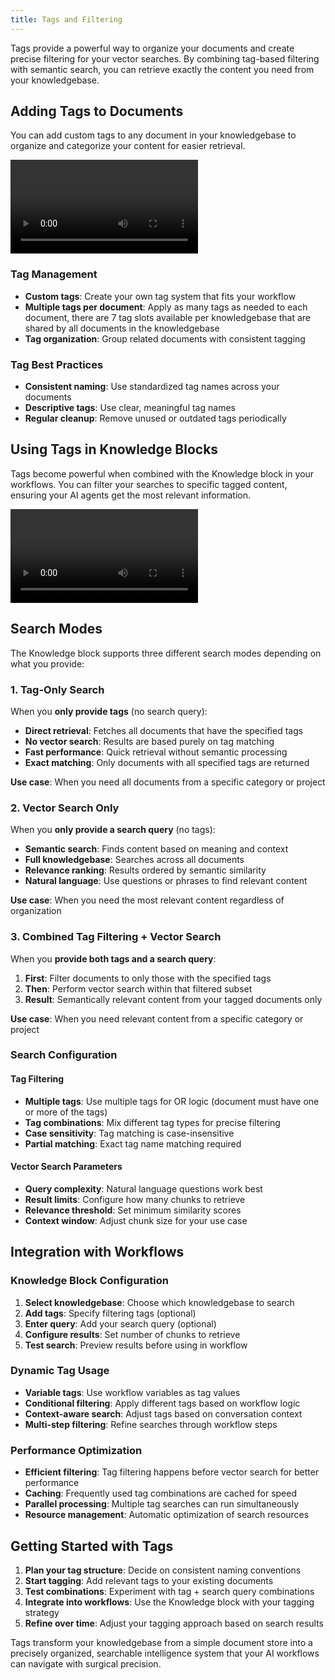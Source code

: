 ```yaml
---
title: Tags and Filtering
---
```



Tags provide a powerful way to organize your documents and create precise filtering for your vector searches. By combining tag-based filtering with semantic search, you can retrieve exactly the content you need from your knowledgebase.

## Adding Tags to Documents

You can add custom tags to any document in your knowledgebase to organize and categorize your content for easier retrieval.

<div className="mx-auto w-full overflow-hidden rounded-lg">
  <Video src="knowledgebase-tag.mp4" width={700} height={450} />
</div>

### Tag Management
- **Custom tags**: Create your own tag system that fits your workflow
- **Multiple tags per document**: Apply as many tags as needed to each document, there are 7 tag slots available per knowledgebase that are shared by all documents in the knowledgebase
- **Tag organization**: Group related documents with consistent tagging

### Tag Best Practices
- **Consistent naming**: Use standardized tag names across your documents
- **Descriptive tags**: Use clear, meaningful tag names
- **Regular cleanup**: Remove unused or outdated tags periodically

## Using Tags in Knowledge Blocks

Tags become powerful when combined with the Knowledge block in your workflows. You can filter your searches to specific tagged content, ensuring your AI agents get the most relevant information.

<div className="mx-auto w-full overflow-hidden rounded-lg">
  <Video src="knowledgebase-tag2.mp4" width={700} height={450} />
</div>

## Search Modes

The Knowledge block supports three different search modes depending on what you provide:

### 1. Tag-Only Search
When you **only provide tags** (no search query):
- **Direct retrieval**: Fetches all documents that have the specified tags
- **No vector search**: Results are based purely on tag matching
- **Fast performance**: Quick retrieval without semantic processing
- **Exact matching**: Only documents with all specified tags are returned

**Use case**: When you need all documents from a specific category or project

### 2. Vector Search Only
When you **only provide a search query** (no tags):
- **Semantic search**: Finds content based on meaning and context
- **Full knowledgebase**: Searches across all documents
- **Relevance ranking**: Results ordered by semantic similarity
- **Natural language**: Use questions or phrases to find relevant content

**Use case**: When you need the most relevant content regardless of organization

### 3. Combined Tag Filtering + Vector Search
When you **provide both tags and a search query**:
1. **First**: Filter documents to only those with the specified tags
2. **Then**: Perform vector search within that filtered subset
3. **Result**: Semantically relevant content from your tagged documents only

**Use case**: When you need relevant content from a specific category or project

### Search Configuration

#### Tag Filtering
- **Multiple tags**: Use multiple tags for OR logic (document must have one or more of the tags)
- **Tag combinations**: Mix different tag types for precise filtering
- **Case sensitivity**: Tag matching is case-insensitive
- **Partial matching**: Exact tag name matching required

#### Vector Search Parameters
- **Query complexity**: Natural language questions work best
- **Result limits**: Configure how many chunks to retrieve
- **Relevance threshold**: Set minimum similarity scores
- **Context window**: Adjust chunk size for your use case

## Integration with Workflows

### Knowledge Block Configuration
1. **Select knowledgebase**: Choose which knowledgebase to search
2. **Add tags**: Specify filtering tags (optional)
3. **Enter query**: Add your search query (optional)
4. **Configure results**: Set number of chunks to retrieve
5. **Test search**: Preview results before using in workflow

### Dynamic Tag Usage
- **Variable tags**: Use workflow variables as tag values
- **Conditional filtering**: Apply different tags based on workflow logic
- **Context-aware search**: Adjust tags based on conversation context
- **Multi-step filtering**: Refine searches through workflow steps

### Performance Optimization
- **Efficient filtering**: Tag filtering happens before vector search for better performance
- **Caching**: Frequently used tag combinations are cached for speed
- **Parallel processing**: Multiple tag searches can run simultaneously
- **Resource management**: Automatic optimization of search resources

## Getting Started with Tags

1. **Plan your tag structure**: Decide on consistent naming conventions
2. **Start tagging**: Add relevant tags to your existing documents
3. **Test combinations**: Experiment with tag + search query combinations
4. **Integrate into workflows**: Use the Knowledge block with your tagging strategy
5. **Refine over time**: Adjust your tagging approach based on search results

Tags transform your knowledgebase from a simple document store into a precisely organized, searchable intelligence system that your AI workflows can navigate with surgical precision.
